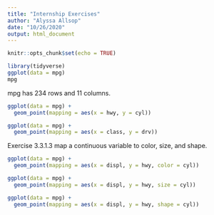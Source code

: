 ```yaml
---
title: "Internship Exercises"
author: "Alyssa Allsop"
date: "10/26/2020"
output: html_document
---
```


```r
knitr::opts_chunk$set(echo = TRUE)
```

```r
library(tidyverse)
ggplot(data = mpg)
mpg
```

mpg has 234 rows and 11 columns.

```r
ggplot(data = mpg) +
  geom_point(mapping = aes(x = hwy, y = cyl))
```


```r
ggplot(data = mpg) +
  geom_point(mapping = aes(x = class, y = drv))
```



Exercise 3.3.1.3
map a continuous variable to color, size, and shape.
```r
ggplot(data = mpg) +
  geom_point(mapping = aes(x = displ, y = hwy, color = cyl))

ggplot(data = mpg) +
  geom_point(mapping = aes(x = displ, y = hwy, size = cyl))

ggplot(data = mpg) +
  geom_point(mapping = aes(x = displ, y = hwy, shape = cyl))


```
